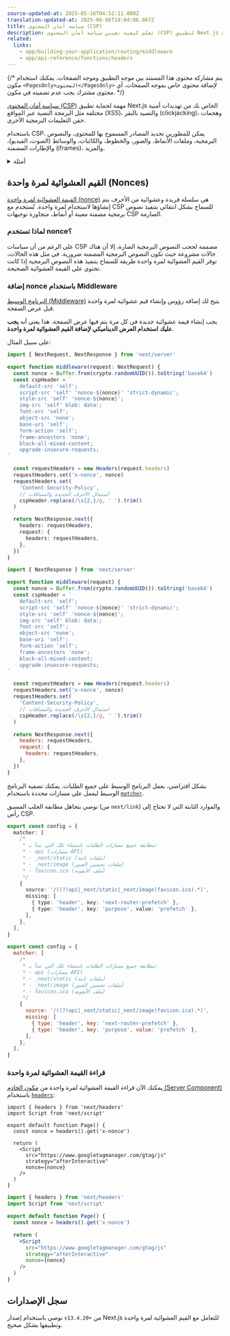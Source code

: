 ```yaml
---
source-updated-at: 2025-05-16T04:52:11.000Z
translation-updated-at: 2025-06-06T18:04:06.067Z
title: سياسة أمان المحتوى (CSP)
description: تعلم كيفية تعيين سياسة أمان المحتوى (CSP) لتطبيق Next.js الخاص بك.
related:
  links:
    - app/building-your-application/routing/middleware
    - app/api-reference/functions/headers
---
```


{/* يتم مشاركة محتوى هذا المستند بين موجه التطبيق وموجه الصفحات. يمكنك استخدام مكون `<PagesOnly>المحتوى</PagesOnly>` لإضافة محتوى خاص بموجه الصفحات. أي محتوى مشترك يجب عدم تضمينه في مكون. */}

[سياسة أمان المحتوى (CSP)](https://developer.mozilla.org/docs/Web/HTTP/CSP) مهمة لحماية تطبيق Next.js الخاص بك من تهديدات أمنية مختلفة مثل البرمجة النصية عبر المواقع (XSS)، والتصيد بالنقر (clickjacking)، وهجمات حقن التعليمات البرمجية الأخرى.

باستخدام CSP، يمكن للمطورين تحديد المصادر المسموح بها للمحتوى، والنصوص البرمجية، وملفات الأنماط، والصور، والخطوط، والكائنات، والوسائط (الصوت، الفيديو)، والإطارات المضمنة (iframes)، والمزيد.

<details>
  <summary>أمثلة</summary>

- [CSP صارمة](https://github.com/vercel/next.js/tree/canary/examples/with-strict-csp)

</details>

## القيم العشوائية لمرة واحدة (Nonces)

[القيمة العشوائية لمرة واحدة (nonce)](https://developer.mozilla.org/docs/Web/HTML/Global_attributes/nonce) هي سلسلة فريدة وعشوائية من الأحرف يتم إنشاؤها لاستخدام لمرة واحدة. تُستخدم مع CSP للسماح بشكل انتقائي بتنفيذ نصوص برمجية مضمنة معينة أو أنماط، متجاوزة توجيهات CSP الصارمة.

### لماذا تستخدم nonce؟

على الرغم من أن سياسات CSP مصممة لحجب النصوص البرمجية الضارة، إلا أن هناك حالات مشروعة حيث تكون النصوص البرمجية المضمنة ضرورية. في مثل هذه الحالات، توفر القيم العشوائية لمرة واحدة طريقة للسماح بتنفيذ هذه النصوص البرمجية إذا كانت تحتوي على القيمة العشوائية الصحيحة.

### إضافة nonce باستخدام Middleware

[البرنامج الوسيط (Middleware)](/docs/app/building-your-application/routing/middleware) يتيح لك إضافة رؤوس وإنشاء قيم عشوائية لمرة واحدة قبل عرض الصفحة.

يجب إنشاء قيمة عشوائية جديدة في كل مرة يتم فيها عرض الصفحة. هذا يعني أنه **يجب عليك استخدام العرض الديناميكي لإضافة القيم العشوائية لمرة واحدة**.

على سبيل المثال:

```ts filename="middleware.ts" switcher
import { NextRequest, NextResponse } from 'next/server'

export function middleware(request: NextRequest) {
  const nonce = Buffer.from(crypto.randomUUID()).toString('base64')
  const cspHeader = `
    default-src 'self';
    script-src 'self' 'nonce-${nonce}' 'strict-dynamic';
    style-src 'self' 'nonce-${nonce}';
    img-src 'self' blob: data:;
    font-src 'self';
    object-src 'none';
    base-uri 'self';
    form-action 'self';
    frame-ancestors 'none';
    block-all-mixed-content;
    upgrade-insecure-requests;
`

  const requestHeaders = new Headers(request.headers)
  requestHeaders.set('x-nonce', nonce)
  requestHeaders.set(
    'Content-Security-Policy',
    // استبدال الأحرف الجديدة والمسافات
    cspHeader.replace(/\s{2,}/g, ' ').trim()
  )

  return NextResponse.next({
    headers: requestHeaders,
    request: {
      headers: requestHeaders,
    },
  })
}
```

```js filename="middleware.js" switcher
import { NextResponse } from 'next/server'

export function middleware(request) {
  const nonce = Buffer.from(crypto.randomUUID()).toString('base64')
  const cspHeader = `
    default-src 'self';
    script-src 'self' 'nonce-${nonce}' 'strict-dynamic';
    style-src 'self' 'nonce-${nonce}';
    img-src 'self' blob: data:;
    font-src 'self';
    object-src 'none';
    base-uri 'self';
    form-action 'self';
    frame-ancestors 'none';
    block-all-mixed-content;
    upgrade-insecure-requests;
`

  const requestHeaders = new Headers(request.headers)
  requestHeaders.set('x-nonce', nonce)
  requestHeaders.set(
    'Content-Security-Policy',
    // استبدال الأحرف الجديدة والمسافات
    cspHeader.replace(/\s{2,}/g, ' ').trim()
  )

  return NextResponse.next({
    headers: requestHeaders,
    request: {
      headers: requestHeaders,
    },
  })
}
```

بشكل افتراضي، يعمل البرنامج الوسيط على جميع الطلبات. يمكنك تصفية البرنامج الوسيط ليعمل على مسارات محددة باستخدام [`matcher`](/docs/app/building-your-application/routing/middleware#matcher).

نوصي بتجاهل مطابقة الجلب المسبق (من `next/link`) والموارد الثابتة التي لا تحتاج إلى رأس CSP.

```ts filename="middleware.ts" switcher
export const config = {
  matcher: [
    /*
     * مطابقة جميع مسارات الطلبات باستثناء تلك التي تبدأ بـ:
     * - api (مسارات API)
     * - _next/static (ملفات ثابتة)
     * - _next/image (ملفات تحسين الصور)
     * - favicon.ico (ملف الأيقونة)
     */
    {
      source: '/((?!api|_next/static|_next/image|favicon.ico).*)',
      missing: [
        { type: 'header', key: 'next-router-prefetch' },
        { type: 'header', key: 'purpose', value: 'prefetch' },
      ],
    },
  ],
}
```

```js filename="middleware.js" switcher
export const config = {
  matcher: [
    /*
     * مطابقة جميع مسارات الطلبات باستثناء تلك التي تبدأ بـ:
     * - api (مسارات API)
     * - _next/static (ملفات ثابتة)
     * - _next/image (ملفات تحسين الصور)
     * - favicon.ico (ملف الأيقونة)
     */
    {
      source: '/((?!api|_next/static|_next/image|favicon.ico).*)',
      missing: [
        { type: 'header', key: 'next-router-prefetch' },
        { type: 'header', key: 'purpose', value: 'prefetch' },
      ],
    },
  ],
}
```

### قراءة القيمة العشوائية لمرة واحدة

يمكنك الآن قراءة القيمة العشوائية لمرة واحدة من [مكون الخادم (Server Component)](/docs/app/building-your-application/rendering/server-components) باستخدام [`headers`](/docs/app/api-reference/functions/headers):

```tsx filename="app/page.tsx" switcher
import { headers } from 'next/headers'
import Script from 'next/script'

export default function Page() {
  const nonce = headers().get('x-nonce')

  return (
    <Script
      src="https://www.googletagmanager.com/gtag/js"
      strategy="afterInteractive"
      nonce={nonce}
    />
  )
}
```

```jsx filename="app/page.jsx" switcher
import { headers } from 'next/headers'
import Script from 'next/script'

export default function Page() {
  const nonce = headers().get('x-nonce')

  return (
    <Script
      src="https://www.googletagmanager.com/gtag/js"
      strategy="afterInteractive"
      nonce={nonce}
    />
  )
}
```

## سجل الإصدارات

نوصي باستخدام إصدار `v13.4.20+` من Next.js للتعامل مع القيم العشوائية لمرة واحدة وتطبيقها بشكل صحيح.